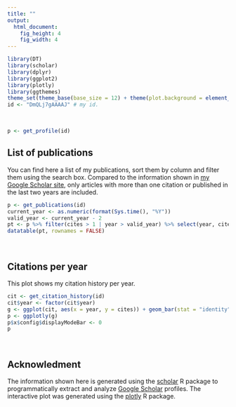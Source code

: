 ```yaml
---
title: ""
output: 
  html_document: 
    fig_height: 4
    fig_width: 4
---
```


```r
library(DT)
library(scholar)
library(dplyr)
library(ggplot2)
library(plotly)
library(ggthemes)
theme_set(theme_base(base_size = 12) + theme(plot.background = element_rect(color = NA)))
id <- "DmQLj7gAAAAJ" # my id.
```

<br>
```r
p <- get_profile(id)
```

## List of publications

You can find here a list of my publications, sort them by column and filter them using the search box. Compared to the information shown in [my Google Scholar site](https://scholar.google.co.jp/citations?user=DmQLj7gAAAAJ&hl=en), only articles with more than one citation or published in the last two years are included.

```r
p <- get_publications(id)
current_year <- as.numeric(format(Sys.time(), "%Y"))
valid_year <- current_year - 2
pt <- p %>% filter(cites > 1 | year > valid_year) %>% select(year, cites, title, journal, author) %>% arrange(desc(year))
datatable(pt, rownames = FALSE)
```
<br>

## Citations per year

This plot shows my citation history per year.

```r
cit <- get_citation_history(id)
cit$year <- factor(cit$year)
g <- ggplot(cit, aes(x = year, y = cites)) + geom_bar(stat = "identity") + labs(y = "count")
p <- ggplotly(g)
p$x$config$displayModeBar <- 0
p
```

<br>

## Acknowledment

The information shown here is generated using the <a href="https://github.com/jkeirstead/scholar" target="_blank">scholar</a> R package to programmatically extract and analyze [Google Scholar](http://scholar.google.com) profiles. The interactive plot was generated using the [plotly](https://cran.r-project.org/package=plotly) R package.
